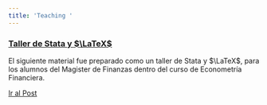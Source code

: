```yaml
---
title: 'Teaching '
---
```



<article>
<meta charset="utf-8">
<h3><a href="_teaching/stata_eco_fin/main/taller_stata_intro.html"> Taller de Stata y $\LaTeX$  </a></h3>
<div class="summary">
<p>
El siguiente material fue preparado como un taller de Stata y $\LaTeX$, para los alumnos del Magister de Finanzas dentro del curso de Econometría Financiera.
</p>
<a class="btn btn-outline-primary btn-sm" href="_teaching/stata_eco_fin/main/taller_stata_intro.html">Ir al Post</a>
</div>
</article>





